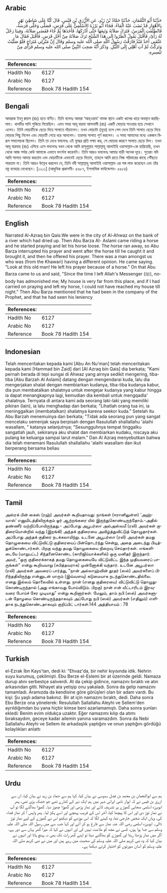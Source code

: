 ## Arabic


<div dir="rtl" lang="ar" style={{fontSize:'larger',backgroundColor:'#f8f9fa',padding:20}}>
حَدَّثَنَا أَبُو النُّعْمَانِ، حَدَّثَنَا حَمَّادُ بْنُ زَيْدٍ، عَنِ الأَزْرَقِ بْنِ قَيْسٍ، قَالَ كُنَّا عَلَى شَاطِئِ نَهْرٍ بِالأَهْوَازِ قَدْ نَضَبَ عَنْهُ الْمَاءُ، فَجَاءَ أَبُو بَرْزَةَ الأَسْلَمِيُّ عَلَى فَرَسٍ، فَصَلَّى وَخَلَّى فَرَسَهُ، فَانْطَلَقَتِ الْفَرَسُ، فَتَرَكَ صَلاَتَهُ وَتَبِعَهَا حَتَّى أَدْرَكَهَا، فَأَخَذَهَا ثُمَّ جَاءَ فَقَضَى صَلاَتَهُ، وَفِينَا رَجُلٌ لَهُ رَأْىٌ، فَأَقْبَلَ يَقُولُ انْظُرُوا إِلَى هَذَا الشَّيْخِ تَرَكَ صَلاَتَهُ مِنْ أَجْلِ فَرَسٍ‏.‏ فَأَقْبَلَ فَقَالَ مَا عَنَّفَنِي أَحَدٌ مُنْذُ فَارَقْتُ رَسُولَ اللَّهِ صلى الله عليه وسلم وَقَالَ إِنَّ مَنْزِلِي مُتَرَاخٍ فَلَوْ صَلَّيْتُ وَتَرَكْتُ لَمْ آتِ أَهْلِي إِلَى اللَّيْلِ‏.‏ وَذَكَرَ أَنَّهُ صَحِبَ النَّبِيَّ صلى الله عليه وسلم فَرَأَى مِنْ تَيْسِيرِهِ‏.‏
</div>
<div style={{backgroundColor:'#f8f9fa',padding:20, marginBottom: 10}}><table> <thead> <tr> <th>References:</th> <th></th> </tr> </thead> <tbody><tr><td>Hadith No</td><td>6127</td></tr><tr><td>Arabic No</td><td>6127</td></tr><tr><td>Reference</td><td>Book 78 Hadith 154</td></tr></tbody></table></div>

## Bengali


<div dir="ltr" lang="bn" style={{fontSize:'larger',backgroundColor:'#f8f9fa',padding:20}}>
আযরাক ইবনু ক্বায়স (রাঃ) হতে বর্ণিত। তিনি বলেনঃ আমরা ‘আহ্ওয়ায’ নামক স্থানে একটা খালের ধারে অবস্থান করছিলাম। খালটির পানি শুকিয়ে গিয়েছিল। এমন সময় আবূ বারযা আসলামী (রাঃ) একটি ঘোড়ায় সাওয়ার হয়ে সেখানে এলেন। তিনি ঘোড়াটিকে ছেড়ে দিয়ে সালাতে দাঁড়ালেন। তখন ঘোড়াটা (দূরে) চলে গেল দেখে তিনি সালাত ছেড়ে দিয়ে ঘোড়ার পিছু নিলেন এবং ঘোড়াটি পেয়ে ধরে আনলেন। তারপর সালাত পূর্ণ করলেন। এ সময় আমাদের মধ্যে একজন বিরূপ সমালোচক ছিলেন। তিনি তা দেখে বললেনঃ এই বৃদ্ধের প্রতি লক্ষ্য কর, সে ঘোড়ার কারণে সালাত ছেড়ে দিল। তখন আবূ বারযাহ (রাঃ) এগিয়ে এসে বললেনঃ যখন থেকে আমি রাসূলুল্লাহ সাল্লাল্লাহু আলাইহি ওয়াসাল্লাম-কে হারিয়েছি, তখন থেকে আজ পর্যন্ত কেউ আমাকে এভাবে ভৎর্সনা করেননি। তিনি আরও বললেনঃ আমার বাড়ী অনেক দূরে। সুতরাং যদি আমি সালাত আদায় করতাম এবং ঘোড়াটিকে এভাবেই ছেড়ে দিতাম, তাহলে আমি রাতে নিজ পরিবারের কাছে পৌঁছতে পারতাম না। তিনি আরও উল্লেখ করলেন যে, তিনি নবী সাল্লাল্লাহু আলাইহি ওয়াসাল্লাম এর সঙ্গ লাভ করেছেন এবং তাঁর নম্র ব্যবহার দেখেছেন। [১২১১] (আধুনিক প্রকাশনী- ৫৬৮৭, ইসলামিক ফাউন্ডেশন- ৫৫৮৪)
</div>
<div style={{backgroundColor:'#f8f9fa',padding:20, marginBottom: 10}}><table> <thead> <tr> <th>References:</th> <th></th> </tr> </thead> <tbody><tr><td>Hadith No</td><td>6127</td></tr><tr><td>Arabic No</td><td>6127</td></tr><tr><td>Reference</td><td>Book 78 Hadith 154</td></tr></tbody></table></div>

## English


<div dir="ltr" lang="en" style={{fontSize:'larger',backgroundColor:'#f8f9fa',padding:20}}>
Narrated Al-Azraq bin Qais:We were in the city of Al-Ahwaz on the bank of a river which had dried up. Then Abu Barza Al- Aslami came riding a horse and he started praying and let his horse loose. The horse ran away, so Abu Barza interrupted his prayer and went after the horse till he caught it and brought it, and then he offered his prayer. There was a man amongst us who was (from the Khawari) having a different opinion. He came saying. "Look at this old man! He left his prayer because of a horse." On that Abu Barza came to us and said, "Since the time I left Allah's Messenger (ﷺ), nobody has admonished me; My house is very far from this place, and if I had carried on praying and left my horse, I could not have reached my house till night." Then Abu Barza mentioned that he had been in the company of the Prophet, and that he had seen his leniency
</div>
<div style={{backgroundColor:'#f8f9fa',padding:20, marginBottom: 10}}><table> <thead> <tr> <th>References:</th> <th></th> </tr> </thead> <tbody><tr><td>Hadith No</td><td>6127</td></tr><tr><td>Arabic No</td><td>6127</td></tr><tr><td>Reference</td><td>Book 78 Hadith 154</td></tr></tbody></table></div>

## Indonesian


<div dir="ltr" lang="id" style={{fontSize:'larger',backgroundColor:'#f8f9fa',padding:20}}>
Telah menceritakan kepada kami [Abu An Nu'man] telah menceritakan kepada kami [Hammad bin Zaid] dari [Al Azraq bin Qais] dia berkata; "Kami pernah berada di tepi sungai di Ahwaz yang airnya sedikit mengering, tiba-tiba [Abu Barzah Al Aslami] datang dengan mengendarai kuda, lalu dia mengerjakan shalat dengan membiarkan kudanya, tiba-tiba kudanya kabur, dia pun membatalkan shalatnya untuk mengejar kudanya yang kabur hingga ia dapat menangkapnya lagi, kemudian dia kembali untuk mengqadla' shalatnya. Ternyata di antara kami ada seorang laki-laki yang memiliki pikiran (lain), ia lalu menghadap dan berkata; "Lihatlah orang tua ini, ia meninggalkan (membatalkan) shalatnya karena seekor kuda." Setelah itu Abu Barzah menemuinya dan berkata; "Tidak ada seorang pun yang sangat mencelaku semenjak saya berpisah dengan Rasulullah shallallahu 'alaihi wasallam, " katanya selanjutnya; "Sesungguhnya tempat tinggalku sangatlah jauh, sekiranya aku shalat dan membiarkan kudaku, niscaya aku pulang ke keluarga sampai larut malam." Dan Al Azraq menyebutkan bahwa dia telah menemani Rasulullah shallallahu 'alaihi wasallam dan ikut berperang bersama beliau
</div>
<div style={{backgroundColor:'#f8f9fa',padding:20, marginBottom: 10}}><table> <thead> <tr> <th>References:</th> <th></th> </tr> </thead> <tbody><tr><td>Hadith No</td><td>6127</td></tr><tr><td>Arabic No</td><td>6127</td></tr><tr><td>Reference</td><td>Book 78 Hadith 154</td></tr></tbody></table></div>

## Tamil


<div dir="ltr" lang="ta" style={{fontSize:'larger',backgroundColor:'#f8f9fa',padding:20}}>
அஸ்ரக் பின் கைஸ் (ரஹ்) அவர்கள் கூறியதாவது: நாங்கள் (ஈரானிலுள்ள) ‘அஹ்வாஸ்’ எனுமிடத்திலிருக்கும் ஓர் ஆற்றங்கரை யில் இருந்துகொண்டிருந்தோம்.-அதில் தண்ணீர் வற்றிப்போயிருந்தது.- அப்போது அபூபர்ஸா அல்அஸ்லமீ (ரலி) அவர்கள் குதிரையொன்றில் வந்து (இறங்கி) அந்தக் குதிரையை அவிழ்த்துவிட்டுத் தொழுதார்கள். அப்போது அந்தக் குதிரை நடக்கலாயிற்று. உடனே அபூபர்ஸா (ரலி) அவர்கள் தமது தொழுகையை விட்டுவிட்டு குதிரையைப் பின்தொடர்ந்து சென்று, அதை அடைந்து பிடித்துக்கொண்டார்கள். பிறகு வந்து தமது தொழுகையை நிறைவு செய்தார்கள். எங்களிடையே (மாறுபட்ட) சிந்தனைகொண்ட (காரிஜிய்யாக்களில்) ஒரு மனிதர் இருந்தார். அவர், “ஒரு குதிரைக்காகத் தமது தொழுகையையே விட்டுவிட்ட இந்த முதியவரைப் பாருங்கள்” என்று கூறியவாறு (சபித்தவராக) முன்னோக்கி வந்தார். உடனே அபூபர்ஸா (ரலி) அவர்கள் அவரைப் பார்த்து, “நான் அல்லாஹ்வின் தூதர் (ஸல்) அவர்களைப் பிரிந்ததிலிருந்து என்னுடன் யாரும் (இவ்வளவு) கடுமையாக நடந்துகொண்டதில்லை. எனது இல்லம் தொலைவில் உள்ளது. நான் (எனது குதிரையை) விட்டுவிட்டு தொழுதுகொண்டிருந்தால் (அது எங்காவது போய்விடும். பிறகு) நான் என் வீட்டாரிடம் இரவுவரை போய்ச் சேர முடியாது” என்று கூறினார்கள். மேலும், தாம் நபி (ஸல்) அவர்களுடன் தோழமை கொண்டிருந்ததாகவும் அப்போது நபி (ஸல்) அவர்கள் (எதிலும்) எளிதாக நடந்துகொண்டதாகவும் குறிப்பிட் டார்கள்.144 அத்தியாயம் : 78
</div>
<div style={{backgroundColor:'#f8f9fa',padding:20, marginBottom: 10}}><table> <thead> <tr> <th>References:</th> <th></th> </tr> </thead> <tbody><tr><td>Hadith No</td><td>6127</td></tr><tr><td>Arabic No</td><td>6127</td></tr><tr><td>Reference</td><td>Book 78 Hadith 154</td></tr></tbody></table></div>

## Turkish


<div dir="ltr" lang="tr" style={{fontSize:'larger',backgroundColor:'#f8f9fa',padding:20}}>
el-Ezrak İbn Kays'tan, dedi ki: "Ehvaz'da, bir nehir kıyısında idik. Nehrin suyu kurumuş, çekilmişti. Ebu Berze el-Eslemi bir at üzerinde geldi. Namaza durup atını serbestçe salıverdi. At da çekip gidince, namazını bıraktı ve atın arkasından gitti. Nihayet ata yetişip onu yakaladı. Sonra da gelip namazını tamamladı. Aramızda da kendisine göre görüşleri olan bir adam vardı. Bu kişi: Şu yaşlı adama bakınız. Bir at için namazını bıraktı, dedi. Daha sonra Ebu Berze ona yönelerek: Resulullah Sallallahu Aleyhi ve Sellem'den ayrıldığımdan bu yana hiçbir kimse beni azarlamamıştı. Daha sonra şunları ekledi: Benim evim oldukça uzaktır. Eğer namazımı kılıp da atımı bıraksaydım, geceye kadar ailemin yanına varamazdım. Sonra da Nebi Sallallahu Aleyhi ve Sellem ile arkadaşlık yaptığını ve onun yaptığını gördüğü kolaylıkları anlattı
</div>
<div style={{backgroundColor:'#f8f9fa',padding:20, marginBottom: 10}}><table> <thead> <tr> <th>References:</th> <th></th> </tr> </thead> <tbody><tr><td>Hadith No</td><td>6127</td></tr><tr><td>Arabic No</td><td>6127</td></tr><tr><td>Reference</td><td>Book 78 Hadith 154</td></tr></tbody></table></div>

## Urdu


<div dir="rtl" lang="ur" style={{fontSize:'larger',backgroundColor:'#f8f9fa',padding:20}}>
ہم سے ابوالنعمان بن محمد بن فضل سدوسی نے بیان کیا، کہا ہم سے حماد بن زید نے بیان کیا، ان سے ازرق بن قیس نے کہ اہواز نامی ایرانی شہر میں ہم ایک نہر کے کنارے تھے جو خشک پڑی تھی، پھر ابوبرزہ اسلمی صحابی گھوڑے پر تشریف لائے اور نماز پڑھی اور گھوڑا چھوڑ دیا۔ گھوڑا بھاگنے لگا تو آپ نے نماز توڑ دی اور اس کا پیچھا کیا، آخر اس کے قریب پہنچے اور اسے پکڑ لیا۔ پھر واپس آ کر نماز قضاء کی، وہاں ایک شخص خارجی تھا، وہ کہنے لگا کہ اس بوڑھے کو دیکھو اس نے گھوڑے کے لیے نماز توڑ ڈالی۔ ابوبرزہ اسلمی رضی اللہ عنہ نماز سے فارغ ہو کر آئے اور کہا جب سے میں رسول اللہ صلی اللہ علیہ وسلم سے جدا ہوا ہوں، کسی نے مجھ کو ملامت نہیں کی اور انہوں نے کہا کہ میرا گھر یہاں سے دور ہے، اگر میں نماز پڑھتا رہتا اور گھوڑے کو بھاگنے دیتا تو اپنے گھر رات تک بھی نہ پہنچ پاتا اور انہوں نے بیان کیا کہ وہ نبی کریم صلی اللہ علیہ وسلم کی صحبت میں رہے ہیں اور میں نے نبی کریم صلی اللہ علیہ وسلم کو آسان صورتوں کو اختیار کرتے دیکھا ہے۔
</div>
<div style={{backgroundColor:'#f8f9fa',padding:20, marginBottom: 10}}><table> <thead> <tr> <th>References:</th> <th></th> </tr> </thead> <tbody><tr><td>Hadith No</td><td>6127</td></tr><tr><td>Arabic No</td><td>6127</td></tr><tr><td>Reference</td><td>Book 78 Hadith 154</td></tr></tbody></table></div>
